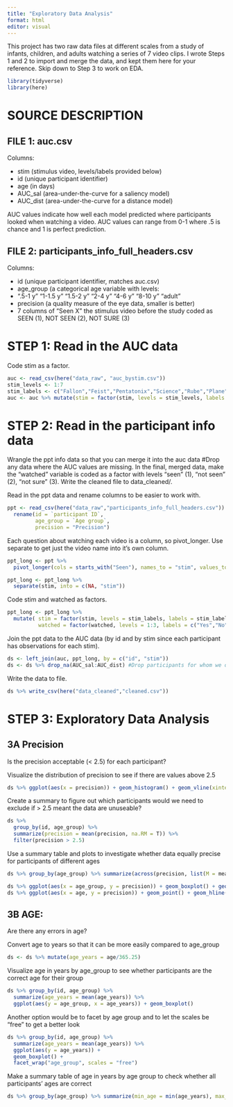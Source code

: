 ```yaml
---
title: "Exploratory Data Analysis"
format: html
editor: visual
---
```


This project has two raw data files at different scales from a study of infants, children, and adults watching a series of 7 video clips. I wrote Steps 1 and 2 to import and merge the data, and kept them here for your reference. Skip down to Step 3 to work on EDA.

```r
library(tidyverse)
library(here)
```

# SOURCE DESCRIPTION

## FILE 1: auc.csv

Columns:

-   stim (stimulus video, levels/labels provided below)
-   id (unique participant identifier)
-   age (in days)
-   AUC_sal (area-under-the-curve for a saliency model)
-   AUC_dist (area-under-the-curve for a distance model)

AUC values indicate how well each model predicted where participants looked when watching a video. AUC values can range from 0-1 where .5 is chance and 1 is perfect prediction.

## FILE 2: participants_info_full_headers.csv

Columns:

-   id (unique participant identifier, matches auc.csv)
-   age_group (a categorical age variable with levels:
-   ".5-1 y" "1-1.5 y" "1.5-2 y" "2-4 y" "4-6 y" "8-10 y" "adult"
-   precision (a quality measure of the eye data, smaller is better)
-   7 columns of "Seen X" the stimulus video before the study coded as SEEN (1), NOT SEEN (2), NOT SURE (3)

# STEP 1: Read in the AUC data

Code stim as a factor.

```r
auc <- read_csv(here("data_raw", "auc_bystim.csv"))
stim_levels <- 1:7
stim_labels <- c("Fallon","Feist","Pentatonix","Science","Rube","Plane","Dogs") 
auc <- auc %>% mutate(stim = factor(stim, levels = stim_levels, labels = stim_labels))
```

# STEP 2: Read in the participant info data

Wrangle the ppt info data so that you can merge it into the auc data #Drop any data where the AUC values are missing. In the final, merged data, make the "watched" variable is coded as a factor with levels "seen" (1), "not seen" (2), "not sure" (3). Write the cleaned file to data_cleaned/.

Read in the ppt data and rename columns to be easier to work with.

```r
ppt <- read_csv(here("data_raw","participants_info_full_headers.csv")) %>% 
  rename(id = `participant ID`,
         age_group = `Age group`,
         precision = "Precision")
```

Each question about watching each video is a column, so pivot_longer. Use separate to get just the video name into it's own column. 

```r
ppt_long <- ppt %>% 
  pivot_longer(cols = starts_with("Seen"), names_to = "stim", values_to = "watched")

ppt_long <- ppt_long %>% 
  separate(stim, into = c(NA, "stim"))
```

Code stim and watched as factors.

```r
ppt_long <- ppt_long %>% 
  mutate( stim = factor(stim, levels = stim_labels, labels = stim_labels), 
          watched = factor(watched, levels = 1:3, labels = c("Yes","No","Not Sure")))
```

Join the ppt data to the AUC data (by id and by stim since each participant has observations for each stim).

```r
ds <- left_join(auc, ppt_long, by = c("id", "stim")) 
ds <- ds %>% drop_na(AUC_sal:AUC_dist) #Drop participants for whom we don't have data for the DV
```

Write the data to file.

```r
ds %>% write_csv(here("data_cleaned","cleaned.csv"))
```

# STEP 3: Exploratory Data Analysis

## 3A Precision

Is the precision acceptable (\< 2.5) for each participant? 

Visualize the distribution of precision to see if there are values above 2.5

```r
ds %>% ggplot(aes(x = precision)) + geom_histogram() + geom_vline(xintercept = 2.5)
```

Create a summary to figure out which participants would we need to exclude if \> 2.5 meant the data are unuseable?

```r
ds %>% 
  group_by(id, age_group) %>% 
  summarize(precision = mean(precision, na.RM = T)) %>% 
  filter(precision > 2.5)
```

Use a summary table and plots to investigate whether data equally precise for participants of different ages
```r
ds %>% group_by(age_group) %>% summarize(across(precision, list(M = mean, MIN = min, MAX = max)))

ds %>% ggplot(aes(x = age_group, y = precision)) + geom_boxplot() + geom_hline(yintercept = 2.5)
ds %>% ggplot(aes(x = age, y = precision)) + geom_point() + geom_hline(yintercept = 2.5)
```

## 3B AGE: 

Are there any errors in age? 

Convert age to years so that it can be more easily compared to age_group
```r
ds <- ds %>% mutate(age_years = age/365.25)
```

Visualize age in years by age_group to see whether participants are the correct age for their group
```r
ds %>% group_by(id, age_group) %>% 
  summarize(age_years = mean(age_years)) %>% 
  ggplot(aes(y = age_group, x = age_years)) + geom_boxplot()
```

Another option would be to facet by age group and to let the scales be "free" to get a better look
```r
ds %>% group_by(id, age_group) %>% 
  summarize(age_years = mean(age_years)) %>% 
  ggplot(aes(y = age_years)) + 
  geom_boxplot() + 
  facet_wrap("age_group", scales = "free")
```

Make a summary table of age in years by age group to check whether all participants' ages are correct
```r
ds %>% group_by(age_group) %>% summarize(min_age = min(age_years), max_age = max(age_years))
```
